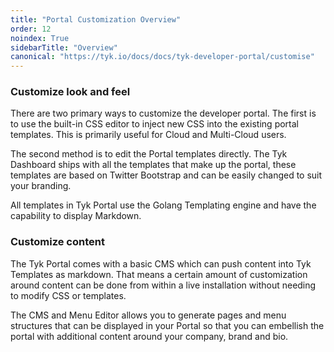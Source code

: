 ```yaml
---
title: "Portal Customization Overview"
order: 12
noindex: True
sidebarTitle: "Overview"
canonical: "https://tyk.io/docs/docs/tyk-developer-portal/customise"
---
```



<LegacyClassicPortalApi/>

### Customize look and feel

There are two primary ways to customize the developer portal. The first is to use the built-in CSS editor to inject new CSS into the existing portal templates. This is primarily useful for Cloud and Multi-Cloud users.

The second method is to edit the Portal templates directly. The Tyk Dashboard ships with all the templates that make up the portal, these templates are based on Twitter Bootstrap and can be easily changed to suit your branding.

All templates in Tyk Portal use the Golang Templating engine and have the capability to display Markdown.

### Customize content

The Tyk Portal comes with a basic CMS which can push content into Tyk Templates as markdown. That means a certain amount of customization around content can be done from within a live installation without needing to modify CSS or templates.

The CMS and Menu Editor allows you to generate pages and menu structures that can be displayed in your Portal so that you can embellish the portal with additional content around your company, brand and bio.

